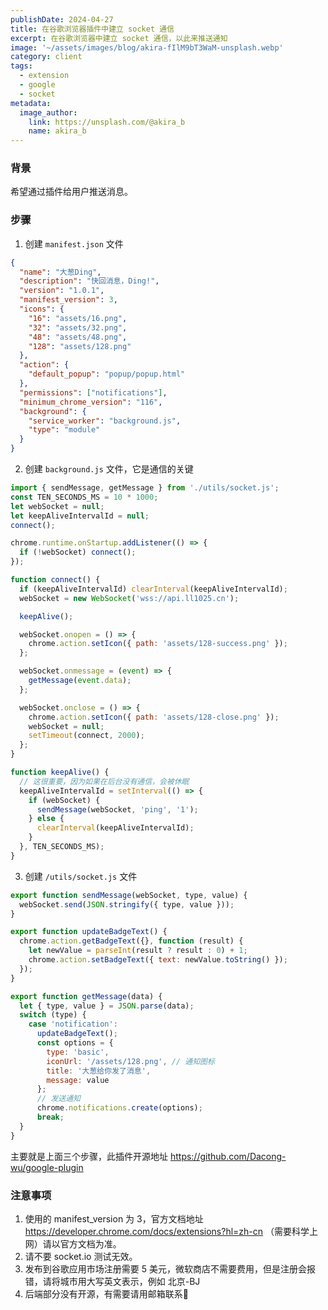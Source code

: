 ```yaml
---
publishDate: 2024-04-27
title: 在谷歌浏览器插件中建立 socket 通信
excerpt: 在谷歌浏览器中建立 socket 通信，以此来推送通知
image: '~/assets/images/blog/akira-fIlM9bT3WaM-unsplash.webp'
category: client
tags:
  - extension
  - google
  - socket
metadata:
  image_author:
    link: https://unsplash.com/@akira_b
    name: akira_b
---
```


### 背景

希望通过插件给用户推送消息。

### 步骤

1. 创建 `manifest.json` 文件

```json
{
  "name": "大葱Ding",
  "description": "快回消息，Ding!",
  "version": "1.0.1",
  "manifest_version": 3,
  "icons": {
    "16": "assets/16.png",
    "32": "assets/32.png",
    "48": "assets/48.png",
    "128": "assets/128.png"
  },
  "action": {
    "default_popup": "popup/popup.html"
  },
  "permissions": ["notifications"],
  "minimum_chrome_version": "116",
  "background": {
    "service_worker": "background.js",
    "type": "module"
  }
}
```

2. 创建 `background.js` 文件，它是通信的关键

```javascript
import { sendMessage, getMessage } from './utils/socket.js';
const TEN_SECONDS_MS = 10 * 1000;
let webSocket = null;
let keepAliveIntervalId = null;
connect();

chrome.runtime.onStartup.addListener(() => {
  if (!webSocket) connect();
});

function connect() {
  if (keepAliveIntervalId) clearInterval(keepAliveIntervalId);
  webSocket = new WebSocket('wss://api.ll1025.cn');

  keepAlive();

  webSocket.onopen = () => {
    chrome.action.setIcon({ path: 'assets/128-success.png' });
  };

  webSocket.onmessage = (event) => {
    getMessage(event.data);
  };

  webSocket.onclose = () => {
    chrome.action.setIcon({ path: 'assets/128-close.png' });
    webSocket = null;
    setTimeout(connect, 2000);
  };
}

function keepAlive() {
  // 这很重要，因为如果在后台没有通信，会被休眠
  keepAliveIntervalId = setInterval(() => {
    if (webSocket) {
      sendMessage(webSocket, 'ping', '1');
    } else {
      clearInterval(keepAliveIntervalId);
    }
  }, TEN_SECONDS_MS);
}
```

3. 创建 `/utils/socket.js` 文件

```javascript
export function sendMessage(webSocket, type, value) {
  webSocket.send(JSON.stringify({ type, value }));
}

export function updateBadgeText() {
  chrome.action.getBadgeText({}, function (result) {
    let newValue = parseInt(result ? result : 0) + 1;
    chrome.action.setBadgeText({ text: newValue.toString() });
  });
}

export function getMessage(data) {
  let { type, value } = JSON.parse(data);
  switch (type) {
    case 'notification':
      updateBadgeText();
      const options = {
        type: 'basic',
        iconUrl: '/assets/128.png', // 通知图标
        title: '大葱给你发了消息',
        message: value
      };
      // 发送通知
      chrome.notifications.create(options);
      break;
  }
}
```

主要就是上面三个步骤，此插件开源地址 https://github.com/Dacong-wu/google-plugin

### 注意事项

1. 使用的 manifest_version 为 3，官方文档地址 https://developer.chrome.com/docs/extensions?hl=zh-cn （需要科学上网）请以官方文档为准。
2. 请不要 socket.io 测试无效。
3. 发布到谷歌应用市场注册需要 5 美元，微软商店不需要费用，但是注册会报错，请将城市用大写英文表示，例如 北京-BJ
4. 后端部分没有开源，有需要请用邮箱联系🤣
